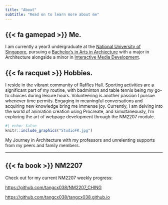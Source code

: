 ```yaml
---
title: "About"
subtitle: "Read on to learn more about me"
---
```


## {{< fa gamepad >}} Me.

I am currently a year3 undergraduate at the [National University of Singapore](https://nus.edu.sg/), pursuing a [Bachelor's in Arts in Archiecture](https://cde.nus.edu.sg/arch/programmes/bachelor-of-arts-in-architecture/) with a major in Architecture alongside a minor in [Interactive Media Development](https://fass.nus.edu.sg/cnm/undergraduate-minor-imd/).

## {{< fa racquet >}} Hobbies.

I reside in the vibrant community of Raffles Hall. Sporting activities are a significant part of my routine, with badminton and table tennis being my go-to choices during leisure hours. Volunteering is another passion I pursue whenever time permits. Engaging in meaningful conversations and acquiring new knowledge bring me immense joy. Currently, I am delving into the world of animation creation using Procreate, and simultaneously, I'm exploring the art of webpage development through the NM2207 module.

::: column-margin
```r
#| echo: false
knitr::include_graphics("StudioFR.jpg")
```

::: {.extra-small-text .dark-gray-text .topbr}
My Journey in Architecture with my professors and unrelenting supports from my peers and family members.
:::
:::

------------------------------------------------------------------------

## {{< fa book >}} NM2207

Check out for my current NM2207 weekly progress:

<https://github.com/tangcx038/NM2207_CHING>

<https://github.com/tangcx038/tangcx038.github.io>

